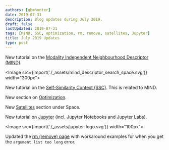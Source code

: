 ```yaml
---
authors: [gbmhunter]
date: 2019-07-31
description: Blog updates during July 2019.
draft: false
lastUpdated: 2019-07-31
tags: [MIND, SSC, optimization, rm, remove, satellites, Jupyter]
title: July 2019 Updates
type: post
---
```


New tutorial on the [Modality Independent Neighbourhood Descriptor (MIND)](/programming/signal-processing/image-processing/image-registration/modality-independent-neighbourhood-descriptor-mind).

<Image src={import('./_assets/mind_descriptor_search_space.svg')} width="300px"></Image>

New tutorial on the [Self-Similarity Context (SSC)](/programming/signal-processing/image-processing/image-registration/self-similarity-context-ssc). This is related to MIND.

New section on [Optimization](/programming/algorithms-and-data-structures/optimization).

New [Satellites](/space/satellites) section under Space.

New tutorial on [Jupyter](/programming/integrated-development-environments-ides/jupyter) (incl. Jupyter Notebooks and Jupyter Labs).

<Image src={import('./_assets/jupyter-logo.svg')} width="100px"></Image>

Updated the [rm (remove) page](/programming/operating-systems/linux/programs/rm-remove) with workaround examples for when you get the `argument list too long` error.
